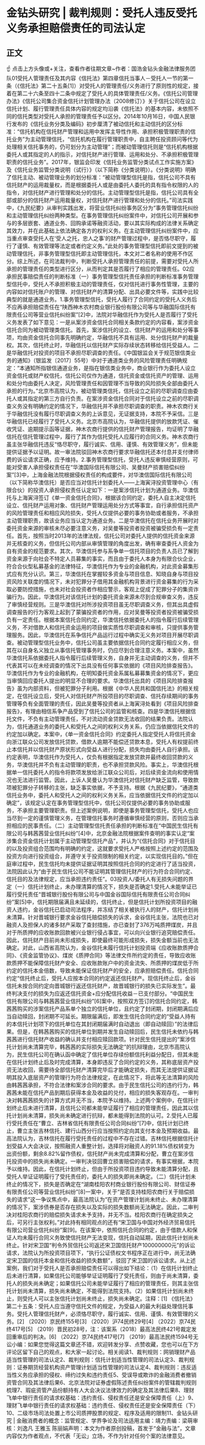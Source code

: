 # 金钻头研究 | 裁判规则：受托人违反受托义务承担赔偿责任的司法认定
## 正文
☝ 点击上方头像或+关注，查看作者往期文章~作者：国浩金钻头金融法律服务团队01受托人管理责任及其内容《信托法》第四章信托当事人－受托人一节的第一条（《信托法》第二十五条[1]）对受托人的管理责任/义务进行了原则性的规定，接着在第二十六条至四十二条中规定了受托人的具体管理责任/义务。《信托公司管理办法》《信托公司集合资金信托计划管理办法（2008修订）》关于信托公司在设立信托计划、履行管理责任具体内容的规定均沿袭《信托法》的基本内容，未依照不同的信托类型对受托人承担的管理责任予以区分。2014年10月16日，中国人民银行发布的《信托业务分类及编码》初步厘清了被动信托和主动信托的区分标准：“信托机构在信托财产管理和运用中发挥主导性作用、承担积极管理职责的信托业务”为主动管理信托，“信托机构在履行管理职责中，自主聘任投资顾问等代为处理相关信托事务的，仍可划分为主动管理”；而被动管理信托则是“信托机构根据委托人或其指定的人的指示，对信托财产进行管理、运用和处分、不承担积极管理职责的信托业务”。2017年，银监会印发《信托业务监管分类试点工作实施方案》及《信托业务监管分类说明（试行）》（以下简称《分类说明》）。《分类说明》明确了信托主动、被动管理业务的划分标准：“被动管理型信托是指，信托公司不具有信托财产的运用裁量权，而是根据委托人或是由委托人委托的具有指令权限的人的指令，对信托财产进行管理和处分的信托。主动管理型信托是指，信托公司具有全部或部分的信托财产运用裁量权，对信托财产进行管理和处分的信托。”司法实践中，《九民纪要》从审判实践出发，将营业信托纠纷事务区分为“事务管理信托纠纷和主动管理信托纠纷两种类型。在事务管理信托纠纷案件中，对信托公司开展和参与的多层嵌套、通道业务、回购承诺等融资活动，要以其实际构成的法律关系确定其效力，并在此基础上依法确定各方的权利义务。在主动管理信托纠纷案件中，应当重点审查受托人在‘受人之托，忠人之事’的财产管理过程中，是否恪尽职守，履行了谨慎、有效管理等法定或者约定义务。”此处的事务管理型信托即前文提到的被动管理信托，非事务管理型信托即主动管理信托，本文对二者名称的使用不作区分。综上所述，在司法裁判中，判断受托人承担管理责任的前提，需要对受托人所承担的管理责任的类型进行区分，从而判定其是否履行了相应的管理责任。02应承担民事赔偿责任的判断标准（一）事务管理型信托责任承担的判断标准事务管理型信托中，受托人不承担积极主动的管理责任，仅对信托进行事务性管理，主要的内容如对信托账户的管理、对信托财产的清算分配、出具必要文件等，实践中比较典型的就是通道业务。1.事务管理型信托，受托人履行了合同约定的受托人义务后不应再承担赔偿责任在“陕西神木农村商业银行股份有限公司等与华融国际信托有限责任公司等营业信托纠纷案”[2]中，法院对华融信托作为受托人是否履行了受托义务发表了如下意见：一是从案涉资金信托合同相关条款约定的内容看，案涉资金信托合同为被动管理类信托。首先，案涉信托的设立、信托财产的运用和处分等事项，均由资金信托合同事先明确约定，华融信托不具有运用、处分信托财产的裁量权。其次，信托终止时，华融信托以信托财产实际存续状态转移给信托受益人。二是华融信托对投资的项目不承担尽职调查的责任。《中国银监会关于规范银信类业务的通知》（银监发〔2017〕55号）中对于通道类业务的风险管理责任明确规定：“本通知所指银信通道业务，是指在银信类业务中，商业银行作为委托人设立资金信托或财产权信托，信托公司仅作为通道，信托资金或信托资产的管理、运用和处分均由委托人决定，风险管理责任和因管理不当导致的风险损失全部由委托人承担的行为。”北京市高院认为，被动管理类信托，信托设立之前的尽职调查应由委托人或其指定的第三方自行负责。在案涉资金信托合同对于信托设立之前的尽职调查义务没有明确约定的情况下，华融信托并不承担尽职调查的职责。神木农商行关于华融信托没有履行尽职调查义务的上诉意见，无证据支持，本院不予采信。三是华融信托已经履行了受托人义务。北京市高院认为，华融信托提供的放款凭证、催收凭证、逾期提示函等证据，神木农商行提供的信托财产管理报告，均证明了华融信托在信托管理过程中，履行了其作为信托受托人应履行的合同义务。神木农商行虽主张华融信托违反“恪尽职守，履行诚实、信用、谨慎、有效管理义务”，但未能提供证据予以证明。故一审法院驳回神木农商行要求华融信托还本付息并支付律师费的诉讼请求正确，应予维持。2.事务管理型信托，受托人违反审慎经营原则，可能对受害人承担侵权责任在“华澳国际信托有限公司、吴曼财产损害赔偿纠纷案”[3]中，上海金融法院根据侵权责任的构成要件，对华澳信国际信托有限公司（以下简称华澳信托）是否应当对信托计划委托人——上海寅浔投资管理中心（有限合伙）的投资人承担侵权责任认定如下：一是案涉信托计划为通道业务。华澳信托与上海寅浔签订《单一资金信托合同》，根据该合同约定，委托人自主决定信托设立、信托财产运用对象、信托财产管理运用处分方式等事宜，自行承担信托资产的风险管理责任和相应风险损失，受托人仅提供必要的事务协助或者服务，不承担主动管理职责，故该业务应当认定为通道业务。二是华澳信托在信托业务开展时对委托资金来源的审核未尽必要注意义务，对吴曼等投资者投资被骗受损负有一定责任。首先，按照当时2013年的法律法规，信托公司对委托人提供的信托资金来源并无核查的义务，但信托公司内部从审慎管理的角度出发，确有审查委托人资金为自有资金的规范要求。其次，华澳信托参与系争单一信托项目的负责人员已了解到资金来源于向社会不特定人员募集的事实，而且由于委托人本身为有限合伙企业，符合合伙型私募基金的法律特征，华澳信托作为专业的金融机构，对此资金募集形式应有充分认识。第三，华澳信托在掌握较多资金与项目信息、知晓自身与项目投资风险关联度的情况下，未对犯罪分子借用其金融机构背景进行资金募集的行为采取必要防控措施，也未对社会投资者作相应警示，客观上促成了犯罪分子的集资诈骗行为。因此，华澳信托对该信托计划的委托资金来源未尽到合规审查义务，违反了审慎经营规则。三是华澳信托对所涉投资项目虽无尽职调查义务，但其出具虚假调查报告的行为客观上起到了蒙骗投资者的作用，应对吴曼等投资者投资被骗受损负有一定责任。根据本案信托合同约定，华澳信托依据委托人的指令履行后续管理义务，不对借款人和信托资金运用的项目做实质性尽职调查和审核，只提供事务管理服务。因此，华澳信托在系争信托产品运行过程中确实无义务对项目开展尽职调查。被动管理型信托业务中，信托公司虽主要依据信托合同约定履行相应义务，但其在以自身名义独立从事信托管理事务时，仍应尽到合理注意义务。本案中，虽然华澳信托系依据委托人指令履行后续管理义务，自身并无主动调查的义务，但并不代表其可以在未经调查的情况下出具没有任何事实依据的《项目风险排查报告》。华澳信托作为专业的金融机构，在明知委托资金系属私募募集资金的情况下，更应当审慎回应委托人提出的明显不合理的要求。华澳信托出具的《项目风险排查报告》虽为内部资料，但被犯罪分子利用。根据《中华人民共和国信托法》的相关规定，在信托设立后，受托人对信托财产所投项目的尽职调查、信托存续期间的事务管理等负有全面管理的责任，因此吴曼等投资者从上海寅浔处看到《项目风险排查报告》，有理由相信系争产品受到了信托公司的监管和核查。四是华澳信托根据信托文件，不负有主动管理责任，不对流动资金贷款无法收回的结果负责。法院认为，信托通道业务的委托人和受托人之间的权利义务关系，仍应当依据信托文件的约定加以确定。本案中，《单一资金信托合同》约定委托人指定受托人将信托资金向浙江联众公司发放信托贷款，借款人逾期不能偿还贷款本息，受托人有权提前终止本信托并以信托财产原状形式向受益人进行分配，损失均由委托人自行承担。该约定表明，华澳信托作为受托人，仅负有根据指定发放贷款并最终收回贷款的义务，华澳信托并不负有主动管理的职责，也不承担贷款风险。事实上，华澳信托根据单一信托委托人的指令将款项发放给浙江联众公司后，对后续资金流向和使用情况也无法进行监管。因此，上诉人吴曼认为华澳信托对信托财产缺乏监管，导致款项被犯罪分子转移的主张，缺乏事实依据，不予支持。根据《九民纪要》，“通道类信托业务中，委托人和受托人之间的权利义务关系，应当依据信托文件的约定加以确定”，该规定认定在事务管理型信托中，信托公司仅提供必要的事务协助或服务，不承担主要管理职责。但上述案例说明，即使是事务管理型信托，受托人也应当尽到一定的谨慎管理义务，在管理信托事务时遵循审慎经营的原则，否则应当承担相应的民事责任。（二）主动管理型信托责任承担的判断标准在“中国民生信托有限公司与韩茜茜营业信托纠纷”[4]中，北京金融法院根据案件查明的事实认定“案涉集合资金信托计划属于主动管理型信托产品”，并认为“《信托合同》对于信托目的以及投资组合范围均有明确的约定，这就要求受托人严格按照上述约定的范围及投资方向进行投资组合，并遵守关于投资限制的相关约定，以实现信托目的。”但在庭审过程中，民生信托均未提供证据证明其按照信托合同的约定进行了适当投资，法院因此认为“由于民生信托公司不能证明其管理信托财产的行为符合合同约定、信托目的及法律规定，应当承担违约责任”。03投资人/委托人有无损失问题的界定（一）信托计划终止，未办理清算的情况下，损失是否确定1.受托人未能举证已履行受托责任“晋城银行股份有限公司与中国金谷国际信托有限责任公司合同纠纷”案[5]中，信托期限届满且未延续的，信托终止，但是信托计划所投资项目的融资人违约，金谷信托已启动司法程序，并冻结了相关被执行人的财产，信托计划尚未清算。针对晋城银行要求金谷信托赔偿损失的诉求，金谷信托主张，法院也已对融资人及担保人的诸多财产采取了查封措施，亦已查封了376万吨质押煤炭，并且对于所质押的应收账款回款被兴业银行侵占事宜，可以向兴业银行追究赔偿责任。因此，信托财产目前尚未形成损失，即使最终可能形成损失，损失金额当前也无法确定。对此，山西省高院认为，金谷信托未履行信托计划投资端《应收账款质押合同》、《资金监管协议》、煤炭《质押合同》等法律文件所约定的责任，导致应收账款质押不能保障信托财产安全、应收账款账户中的资金流失、所质押的煤炭低于所约定的信托本金倍数，导致未能保证信托财产的安全，应承担赔偿责任。信托合同约定“信托终止后，受托人应按本合同的约定返还信托财产。现信托终止后，金谷信托未按合同约定向晋城银行返还信托财产，故晋城银行的损失已实际发生”。最终判决支付的损失为应返还信托资金+应分配信托收益－已支付部分。“中国民生信托有限公司与韩茜茜营业信托纠纷”[6]案中，按照双方签订的信托合同约定，韩茜茜购买的涉案信托产品系单个独立的信托单位，且约定了封闭期，封闭期满后应当自动赎回，封闭期不可延长。期限届满后，即发生信托合同约定的“受益人持有的本信托计划项下的信托单位在其封闭期届满时自动退出（即自动赎回）”的法律后果。但是，在韩茜茜购买的信托单位到期并发生自动赎回后，民生信托未依约与韩茜茜进行信托财产收益的确认并支付相应赎回款项。针对民生信托提出的“案涉信托计划尚未清算完毕，韩茜茜的实际损失无法确定”的抗辩理由，北京市高院认为，民生信托公司在确认函中确定了信托单位存续份额信托利益分配日，但其未能在信托计划终止后及时完成清算，本身即违反了合同约定的义务，其称底层资产投资无法收回，需要待全部信托财产清算完毕后才能确定损失，而其无法提供证据证明其投入底层资产的管理行为符合法律规定，在此情况下，将此等无法清算的风险由韩茜茜承担，不符合法律和案涉合同的要求。由于民生信托公司的违约行为，韩茜茜未能在信托产品到期后获得本金及收益的兑付，相应的损失客观存在。一审判决对韩茜茜损失的计算方式并无不当，本院予以维持。上述两个案例中，在信托计划终止后未进行清算，且信托公司都未能举证履行了相应的管理责任，因此其以信托计划尚未清算，损失尚未确定进行抗辩，都未能得到法院的认可。2.受托人已履行受托责任在“曹立、吉林省信托有限责任公司合同纠纷”[7]中，信托计划已终止，曹立主张吉林信托、建行山西分行应当按照约定向其支付本金及预期收益。最高法院认为，吉林信托在履行受托责任的过程中不存在过错。吉林信托根据信托计划受益人大会决议，按照融资人重整计划，选择将对融资人的91.18%债权转变为出资份额，剩余8.82%留作债权，信托财产尚未完成清算和分配，曹立在案涉信托投资中的损失尚未确定。一审判决驳回曹立损害赔偿的请求，有事实根据，本院予以维持。因此，在信托计划终止，但由于所投资项目违约导致未能清算分配，且受托人举证证明履行了受托责任的，委托人的损失即尚未确定。（二）信托计划未终止的情况下，损失是否确定在“湖南桂阳农村商业银行股份有限公司、财信证券有限责任公司等营业信托纠纷”[8]一案中，关于“是否支持桂阳农商行关于赔偿损失的请求”这一争议焦点中，最高法院认为“在资产管理计划尚未终止、未办理清算的情况下，案涉债券是否存在损失以及实际的损失数额尚无法确定。因此，二审判决对桂阳农商行的赔偿损失请求未予支持，并无不当。桂阳农商行在确定损失之后，可另行主张权利。”对此持有相同观点的还有“宋卫国与中国对外经济贸易信托有限公司营业信托纠纷”案[9]。在该案中，依照信托合同的约定，由于借款人和保证人均未履行合同义务致使信托财产无法变现，信托自动延期，因此信托计划尚未终止。针对宋卫国“判令外贸信托公司返还宋卫国信托财产100000000元”的诉讼请求，法院认为所投资项目项下，“执行公证债权文书程序正在进行中，尚无法确定宋卫国的信托本金和信托收益的损失数额”，驳回了宋卫国的诉讼请求。从上述案例，我们对于受托人是否承担赔偿责任可以得出如下结论：（1）在信托计划终止后未进行清算，如果信托公司能够举证证明履行了受托责任，则由于尚未清算，委托人的损失尚未确定；如果信托公司未能举证履行了相应的管理责任，则其主张信托计划尚未清算，损失尚未确定，不能得到法院支持。（2）如果信托计划尚未终止，则受托人可以主张信托计划尚未终止，损失尚未确定。注释：[1] 《信托法》第二十五条：受托人应当遵守信托文件的规定，为受益人的最大利益处理信托事务。受托人管理信托财产，必须恪尽职守，履行诚实、信用、谨慎、有效管理的义务。[2] （2020）京民终155号[3] （2020）沪74民终29号[4] （2022）京74民终417号[5] （2019）晋民初28号，注：该案系（2018）最高法民终421号裁定发回重审后的判决。[6] （2022）京74民终417号[7] （2019）最高法民终1594号无讼小编：如果您觉得这篇文章还不错，欢迎转发分享、点赞收藏，您也可以在下方评论区留下自己的观点，和大家一起讨论。相关阅读1、裁判规则：网销理财产品适当性管理的司法认定2、裁判规则：信托计划适当性管理的司法认定3、裁判规则：证券期货经营机构资产管理计划适当性管理的司法认定4、裁判规则：违反适当性义务应承担的侵权、缔约过失和违约责任5、受误导或欺诈的金融消费者撤销资管合同及其法律后果6、北京法院对证券虚假陈述责任纠纷案件的管辖裁判规则梳理7、瑕疵资管产品份额持有人大会决议法律效力的确定及其法律后果8、理财飞单中银行责任的请求权基础：违约责任、侵权责任还是安全保障责任（上）9、理财飞单中银行责任的请求权基础：违约责任、侵权责任还是安全保障责任（下）10、二级市场司法处置上市公司质押股票的规定、程序及适用的限制11、金钻头研究 | 金融消费者的概念：监管规定、学界争论及司法适用主编：靖力责编：梁萌审核：刘逸凡 王雅玉 陈丽娟声明：本文为作者原创投稿，首发于“金融与法”，文章内容仅为作者观点，不代表「无讼」立场，不作为针对任何个案的法律意见。